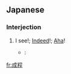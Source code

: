 ==Japanese==
{{ja-kanjitab|な|o1=る|ほど|yomi=kun}}

===Interjection===
{{ja-pos|なるほど|interjection}}
# I see!; [[indeed|Indeed]]!; [[aha|Aha]]!
#* {{RQ:Botchan}}:
#*: {{ja-usex|'''なるほど'''碌なものにはならない。|'''なるほど''' ろく な もの に は ならない。|Exactly; I have never amounted to much.}}

[[fr:成程]]